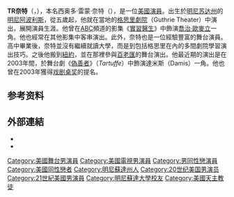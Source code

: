 {{noteTA
|1=zh-hans:实习医生格蕾;zh-hk:醫人當自強;zh-tw:實習醫生;
}}
{{Infobox entertainer
| name = TR奈特<br /><small>T. R. Knight</small>
| type = 男演员
| image = TR Knight cropped.jpg
| imagesize = 
| caption = 
| birthdate = 1973年3月26日
| birthname = 索多爾·雷蒙·奈特<br />Theodore Raymond Knight
| location = [[美國|美國]][[明尼苏达州|明尼苏达州]][[明尼阿波利斯|明尼阿波利斯]]
| notable role = 
| academyawards = 
| spouse = 
}}
'''TR奈特'''（{{lang-en|T. R. Knight}}，{{bd|1973年|3月26日||}}），本名西奥多·雷蒙·奈特（{{lang|en|Theodore Raymond Knight}}），是一位[[美國|美國]][[演員|演員]]。出生於[[明尼苏达州|明尼苏达州]]的[[明尼阿波利斯|明尼阿波利斯]]，從五歲起，他就在當地的[[格思里劇院|格思里劇院]]（Guthrie Theater）中演出，展開演員生涯。他曾在[[美國廣播公司|ABC]]頻道的影集《[[實習醫生_(電視劇)|實習醫生]]》中飾演[[喬治·歐麥立|喬治·歐麥立]]一角。他也經常在其他影集中客串演出。此外，奈特也是一位經驗豐富的舞台演員。高中畢業後，奈特並沒有繼續就讀大學，而是到包括格思里在內的多間劇院學習演出技巧。之後他搬到[[紐約|紐約]]，並在那裡參與[[百老匯|百老匯]]的舞台演出。他最近期的演出是在2003年間，於舞台劇《[[偽善者|偽善者]]》（''Tartuffe''）中飾演達米斯（Damis）一角。他也曾在2003年獲得[[戏剧桌奖|戏剧桌奖]]的提名。

== 参考资料 ==
{{reflist|35em}}

== 外部連結 ==
* {{imdb name|id=1165660|name=T. R. Knight}}
* {{tvtome person|id=181321|name=T. R. Knight}}
{{21世纪00年代美國演員工會獎最佳戲劇影集整體演出}}
{{Authority control}}
{{Actor-stub}}

{{DEFAULTSORT:Knight, T.R.}}
[[Category:美國舞台男演員|Category:美國舞台男演員]]
[[Category:美國電視男演員|Category:美國電視男演員]]
[[Category:男同性戀演員|Category:男同性戀演員]]
[[Category:美國同性戀者|Category:美國同性戀者]]
[[Category:明尼蘇達州人|Category:明尼蘇達州人]]
[[Category:20世纪美国男演员|Category:20世纪美国男演员]]
[[Category:21世紀美國男演員|Category:21世紀美國男演員]]
[[Category:明尼蘇達大學校友|Category:明尼蘇達大學校友]]
[[Category:美國天主教徒|Category:美國天主教徒]]